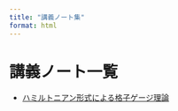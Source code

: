 ```yaml
---
title: "講義ノート集"
format: html
---
```


# 講義ノート一覧

- [ハミルトニアン形式による格子ゲージ理論](hamiltonian_lattice/index.html)